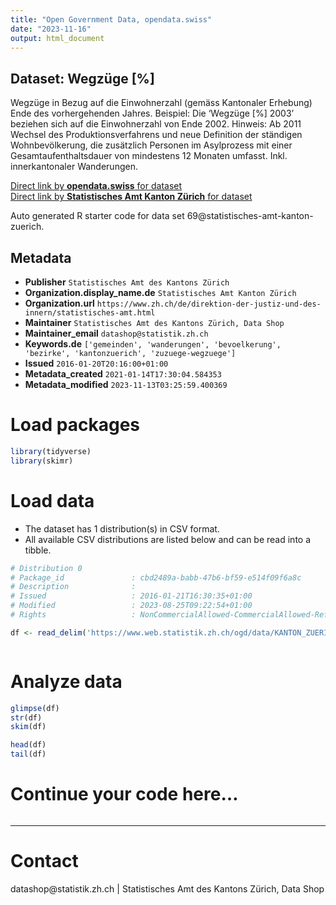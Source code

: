 ```yaml
---
title: "Open Government Data, opendata.swiss"
date: "2023-11-16"
output: html_document
---
```


## Dataset: Wegzüge [%]

Wegzüge in Bezug auf die Einwohnerzahl (gemäss Kantonaler Erhebung) Ende des vorhergehenden Jahres. Beispiel: Die 'Wegzüge [%] 2003' beziehen sich auf die Einwohnerzahl von Ende 2002. Hinweis: Ab 2011 Wechsel des Produktionsverfahrens und neue Definition der ständigen Wohnbevölkerung, die zusätzlich Personen im Asylprozess mit einer Gesamtaufenthaltsdauer von mindestens 12 Monaten umfasst. Inkl. innerkantonaler Wanderungen.

[Direct link by **opendata.swiss** for dataset](https://opendata.swiss/de/dataset/wegzuge)<br>
[Direct link by **Statistisches Amt Kanton Zürich** for dataset](https://www.zh.ch/de/politik-staat/gemeinden/gemeindeportraet.html)

Auto generated R starter code for data set 69@statistisches-amt-kanton-zuerich.

## Metadata

- **Publisher** `Statistisches Amt des Kantons Zürich`
- **Organization.display_name.de** `Statistisches Amt Kanton Zürich`
- **Organization.url** `https://www.zh.ch/de/direktion-der-justiz-und-des-innern/statistisches-amt.html`
- **Maintainer** `Statistisches Amt des Kantons Zürich, Data Shop`
- **Maintainer_email** `datashop@statistik.zh.ch`
- **Keywords.de** `['gemeinden', 'wanderungen', 'bevoelkerung', 'bezirke', 'kantonzuerich', 'zuzuege-wegzuege']`
- **Issued** `2016-01-20T20:16:00+01:00`
- **Metadata_created** `2021-01-14T17:30:04.584353`
- **Metadata_modified** `2023-11-13T03:25:59.400369`


# Load packages

```r

library(tidyverse)
library(skimr)

```

# Load data

-   The dataset has 1 distribution(s) in CSV format.
-   All available CSV distributions are listed below and can be read into a tibble.

```r

# Distribution 0
# Package_id               : cbd2489a-babb-47b6-bf59-e514f09f6a8c
# Description              : 
# Issued                   : 2016-01-21T16:30:35+01:00
# Modified                 : 2023-08-25T09:22:54+01:00
# Rights                   : NonCommercialAllowed-CommercialAllowed-ReferenceRequired

df <- read_delim('https://www.web.statistik.zh.ch/ogd/data/KANTON_ZUERICH_252.csv')



```

# Analyze data

```r

glimpse(df)
str(df)
skim(df)

head(df)
tail(df)

```

# Continue your code here...

```r

```

------------------------------------------------------------------------

# Contact

datashop@statistik.zh.ch | Statistisches Amt des Kantons Zürich, Data Shop
